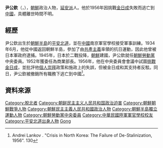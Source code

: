 {{noteTA
|G1=Country
|1=zh:朝鮮; zh-cn:朝鲜; zh-tw:朝鮮; zh-hk:朝鮮; zh-sg:朝鲜;
}}
'''尹公欽'''（{{lang-ko|윤공흠}}，{{bd|1904年||？||catIdx=Yoon}}），[[朝鮮民主主義人民共和國|朝鮮]]政治人物，[[延安派|延安派]]人。他於1956年因挑戰[[金日成|金日成]]失敗而逃亡到[[中華人民共和國|中國]]，具體離世時間不明。

==經歷==
尹公欽出生於[[朝鮮半島|朝鮮半島]]的[[平安北道|平安北道]]，並在[[中國|中國]]南京軍官學校接受軍事訓練。1934年6月，他從中國返回朝鮮半島，參加了由[[共產主義|共產主義]]率領的抗日運動，因此他曾被日本軍政府逮捕。1945年，日本於二戰投降，[[朝鮮民主主義人民共和國|朝鮮]]建國，尹公欽就任[[朝鮮勞動黨|朝鮮勞動黨]]中央委員。1952年獲委任為商業部長。1956年，他在中央委員會會議中試圖[[八月宗派事件|挑戰金日成]]，並批評他[[個人崇拜|個人崇拜]]政策和施政上的失誤，但被金日成和其支持者反駁。同日，尹公欽被撤銷所有職務下逃亡到中國<ref>Andrei Lankov . "Crisis in North Korea: The Failure of De-Stalinization, 1956". 130</ref>。

==資料來源==
{{Reflist}}

{{DEFAULTSORT:Yoon}}
[[Category:脫北者|Category:脫北者]]
[[Category:朝鲜民主主义人民共和国政治迫害|Category:朝鲜民主主义人民共和国政治迫害]]
[[Category:朝鮮朝鮮戰爭人物|Category:朝鮮朝鮮戰爭人物]]
[[Category:朝鮮民主主義人民共和國政治人物|Category:朝鮮民主主義人民共和國政治人物]]
[[Category:朝鮮半島獨立運動人物|Category:朝鮮半島獨立運動人物]]
[[Category:朝鮮勞動黨中央委員|Category:朝鮮勞動黨中央委員]]
[[Category:中華民國陸軍軍官學校校友|Category:中華民國陸軍軍官學校校友]]
[[Category:平安北道出身人物|Category:平安北道出身人物]]
[[Category:尹姓|Gong]]